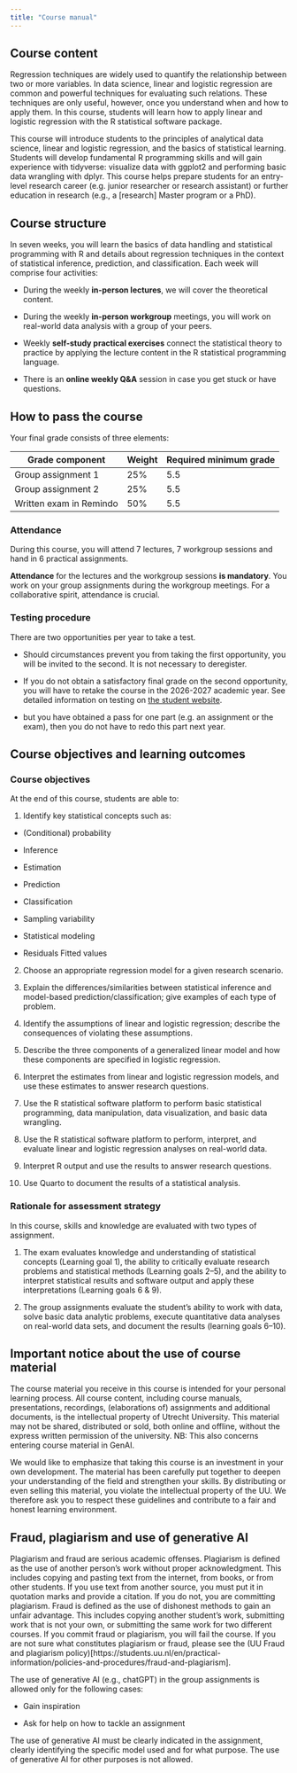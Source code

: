 ```yaml
---
title: "Course manual"
---
```


## Course content

Regression techniques are widely used to quantify the relationship between two or more variables. In data science, linear and logistic regression are common and powerful techniques for evaluating such relations. These techniques are only useful, however, once you understand when and how to apply them. In this course, students will learn how to apply linear and logistic regression with the R statistical software package.

This course will introduce students to the principles of analytical data science, linear and logistic regression, and the basics of statistical learning. Students will develop fundamental R programming skills and will gain experience with tidyverse: visualize data with ggplot2 and performing basic data wrangling with dplyr. This course helps prepare students for an entry-level research career (e.g. junior researcher or research assistant) or further education in research (e.g., a \[research\] Master program or a PhD).

## Course structure

In seven weeks, you will learn the basics of data handling and statistical programming with R and details about regression techniques in the context of statistical inference, prediction, and classification. Each week will comprise four activities:

-   During the weekly **in-person lectures**, we will cover the theoretical content.

-   During the weekly **in-person workgroup** meetings, you will work on real-world data analysis with a group of your peers.

-   Weekly **self-study practical exercises** connect the statistical theory to practice by applying the lecture content in the R statistical programming language.

-   There is an **online weekly Q&A** session in case you get stuck or have questions.

## How to pass the course

Your final grade consists of three elements:

| Grade component         | Weight | Required minimum grade |
|-------------------------|--------|------------------------|
| Group assignment 1      | 25%    | 5.5                    |
| Group assignment 2      | 25%    | 5.5                    |
| Written exam in Remindo | 50%    | 5.5                    |

### Attendance

During this course, you will attend 7 lectures, 7 workgroup sessions and hand in 6 practical assignments.

**Attendance** for the lectures and the workgroup sessions **is mandatory**. You work on your group assignments during the workgroup meetings. For a collaborative spirit, attendance is crucial.

### Testing procedure

There are two opportunities per year to take a test.

-   Should circumstances prevent you from taking the first opportunity, you will be invited to the second. It is not necessary to deregister.

-   If you do not obtain a satisfactory final grade on the second opportunity, you will have to retake the course in the 2026-2027 academic year. See detailed information on testing on [the student website](https://students.uu.nl/en/fss/clinical-child-and-adolescent-psychology/practical-information/academic-policies-and-procedures/testing).

-   but you have obtained a pass for one part (e.g. an assignment or the exam), then you do not have to redo this part next year.

## Course objectives and learning outcomes

### Course objectives

At the end of this course, students are able to:

1.  Identify key statistical concepts such as:

-   (Conditional) probability 

-   Inference 

-   Estimation 

-   Prediction 

-   Classification 

-   Sampling variability 

-   Statistical modeling 

-   Residuals Fitted values

2.  Choose an appropriate regression model for a given research scenario.

3.  Explain the differences/similarities between statistical inference and model-based prediction/classification; give examples of each type of problem.

4.  Identify the assumptions of linear and logistic regression; describe the consequences of violating these assumptions.

5.  Describe the three components of a generalized linear model and how these components are specified in logistic regression.

6.  Interpret the estimates from linear and logistic regression models, and use these estimates to answer research questions.

7.  Use the R statistical software platform to perform basic statistical programming, data manipulation, data visualization, and basic data wrangling.

8.  Use the R statistical software platform to perform, interpret, and evaluate linear and logistic regression analyses on real-world data.

9.  Interpret R output and use the results to answer research questions.

10. Use Quarto to document the results of a statistical analysis.

### Rationale for assessment strategy

In this course, skills and knowledge are evaluated with two types of assignment.

1.    The exam evaluates knowledge and understanding of statistical concepts (Learning goal 1), the ability to critically evaluate research problems and statistical methods (Learning goals 2–5), and the ability to interpret statistical results and software output and apply these interpretations (Learning goals 6 & 9). 

2.    The group assignments evaluate the student’s ability to work with data, solve basic data analytic problems, execute quantitative data analyses on real-world data sets, and document the results (learning goals 6–10).

## Important notice about the use of course material

The course material you receive in this course is intended for your personal learning process. All course content, including course manuals, presentations, recordings, (elaborations of) assignments and additional documents, is the intellectual property of Utrecht University. This material may not be shared, distributed or sold, both online and offline, without the express written permission of the university. NB: This also concerns entering course material in GenAI.

We would like to emphasize that taking this course is an investment in your own development. The material has been carefully put together to deepen your understanding of the field and strengthen your skills. By distributing or even selling this material, you violate the intellectual property of the UU. We therefore ask you to respect these guidelines and contribute to a fair and honest learning environment.

## Fraud, plagiarism and use of generative AI

Plagiarism and fraud are serious academic offenses. Plagiarism is defined as the use of another person’s work without proper acknowledgment. This includes copying and pasting text from the internet, from books, or from other students. If you use text from another source, you must put it in quotation marks and provide a citation. If you do not, you are committing plagiarism. Fraud is defined as the use of dishonest methods to gain an unfair advantage. This includes copying another student’s work, submitting work that is not your own, or submitting the same work for two different courses. If you commit fraud or plagiarism, you will fail the course. If you are not sure what constitutes plagiarism or fraud, please see the (UU Fraud and plagiarism policy)\[https://students.uu.nl/en/practical-information/policies-and-procedures/fraud-and-plagiarism\].

The use of generative AI (e.g., chatGPT) in the group assignments is allowed only for the following cases:

-   Gain inspiration

-   Ask for help on how to tackle an assignment

The use of generative AI must be clearly indicated in the assignment, clearly identifying the specific model used and for what purpose. The use of generative AI for other purposes is not allowed.
